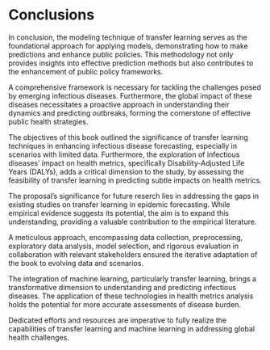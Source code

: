 # Conclusions {.unnumbered}

In conclusion, the modeling technique of transfer learning serves as the foundational approach for applying models, demonstrating how to make predictions and enhance public policies. This methodology not only provides insights into effective prediction methods but also contributes to the enhancement of public policy frameworks.

A comprehensive framework is necessary for tackling the challenges posed by emerging infectious diseases. Furthermore, the global impact of these diseases necessitates a proactive approach in understanding their dynamics and predicting outbreaks, forming the cornerstone of effective public health strategies.

The objectives of this book outlined the significance of transfer learning techniques in enhancing infectious disease forecasting, especially in scenarios with limited data. Furthermore, the exploration of infectious diseases' impact on health metrics, specifically Disability-Adjusted Life Years (DALYs), adds a critical dimension to the study, by assessing the feasibility of transfer learning in predicting subtle impacts on health metrics.

The proposal's significance for future reserch lies in addressing the gaps in existing studies on transfer learning in epidemic forecasting. While empirical evidence suggests its potential, the aim is to expand this understanding, providing a valuable contribution to the empirical literature.

A meticulous approach, encompassing data collection, preprocessing, exploratory data analysis, model selection, and rigorous evaluation in collaboration with relevant stakeholders ensured the iterative adaptation of the book to evolving data and scenarios.

The integration of machine learning, particularly transfer learning, brings a transformative dimension to understanding and predicting infectious diseases. The application of these technologies in health metrics analysis holds the potential for more accurate assessments of disease burden.

Dedicated efforts and resources are imperative to fully realize the capabilities of transfer learning and machine learning in addressing global health challenges.